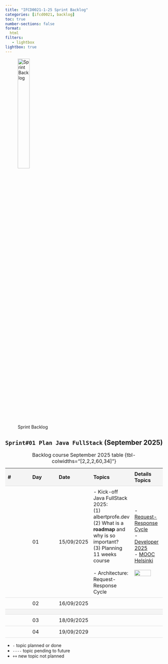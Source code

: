```yaml
---
title: "IFCD0021-1-25 Sprint Backlog"
categories: [ifcd0021, backlog]
toc: true
number-sections: false
format:
  html
filters:
   - lightbox
lightbox: true
---
```


<style>

.heatMap th { background:  #f4f4f4;}
tr:nth-child(3) {background-color: #f4f4f4;}

th, td {
  padding: 8px;
  text-align: left;
  border-bottom: 1px solid #ddd;
}

tr:hover {background-color:  #f4f4f4;}

</style>

![Sprint Backlog](/images/home/backlog.jpg){width="30%"}

<div class="heatMap">

::: {.column-page-right}


##  ``Sprint#01 Plan Java FullStack`` (September 2025)

| # | Day | Date | Topics |  Details Topics |
| -- | -- | -- | -- | -- |
|   | 01 | 15/09/2025 | - Kick-off Java FullStack 2025: </br> (1) albertprofe.dev </br> (2) What is a **roadmap** and why is so important? </br> (3) Planning 11 weeks course  </br></br> - Architecture: Request-Response Cycle </br> | - [Request-Response Cycle](/springboot/boot-what-cycle.qmd){.external target='_blank'}  </br>  - [Developer 2025](/about/about-this-developer.qmd){.external target='_blank'} </br> - [MOOC Helsinki](/javase/se-what-moochelsinki.qmd){.external target='_blank'} </br> </br>  ![](https://albertprofe.dev/images/springboot/springboot-architecture-2.png){.lightbox width=80% fig-align="center"}  |
|   | 02 | 16/09/2025 |  |   |
|   |
|   | 03 | 18/09/2025 |  |   |
|   | 04 | 19/09/2029 |  |   |
: Backlog course September 2025 table {tbl-colwidths="[2,2,2,60,34]"}
:::

</div>

::: {.callout-note}
- `-` topic planned or done
- `----` topic pending to future
- `++` new topic not planned
:::

